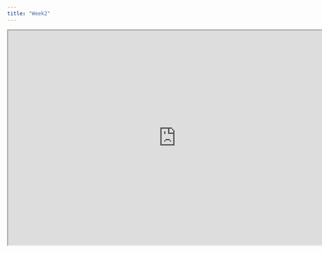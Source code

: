 ```yaml
---
title: "Week2"
---
```


```{=html}
<iframe width="780" height="500" src="https://nyqqq.github.io/learning_diary/Slides.html" title="Quarto Documentation"></iframe>
```
